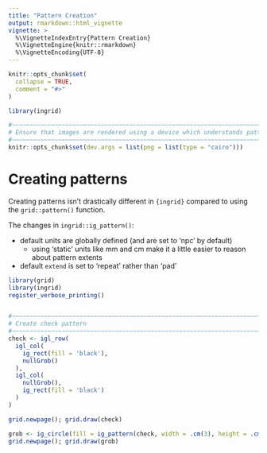 ```yaml
---
title: "Pattern Creation"
output: rmarkdown::html_vignette
vignette: >
  %\VignetteIndexEntry{Pattern Creation}
  %\VignetteEngine{knitr::rmarkdown}
  %\VignetteEncoding{UTF-8}
---
```


```r
knitr::opts_chunk$set(
  collapse = TRUE,
  comment = "#>"
)
```

```r
library(ingrid)

#~~~~~~~~~~~~~~~~~~~~~~~~~~~~~~~~~~~~~~~~~~~~~~~~~~~~~~~~~~~~~~~~~~~~~~~~~~~~~
# Ensure that images are rendered using a device which understands patterns
#~~~~~~~~~~~~~~~~~~~~~~~~~~~~~~~~~~~~~~~~~~~~~~~~~~~~~~~~~~~~~~~~~~~~~~~~~~~~~
knitr::opts_chunk$set(dev.args = list(png = list(type = "cairo")))
```


# Creating patterns

Creating patterns isn't drastically different in `{ingrid}` compared to using
the `grid::pattern()` function.

The changes in `ingrid::ig_pattern()`:

* default units are globally defined (and are set to 'npc' by default)
    * using 'static' units like mm and cm make it a little easier to reason 
      about pattern extents 
* default `extend` is set to 'repeat' rather than 'pad'


```r
library(grid)
library(ingrid)
register_verbose_printing()


#~~~~~~~~~~~~~~~~~~~~~~~~~~~~~~~~~~~~~~~~~~~~~~~~~~~~~~~~~~~~~~~~~~~~~~~~~~~~~
# Create check pattern
#~~~~~~~~~~~~~~~~~~~~~~~~~~~~~~~~~~~~~~~~~~~~~~~~~~~~~~~~~~~~~~~~~~~~~~~~~~~~~
check <- igl_row(
  igl_col(
    ig_rect(fill = 'black'),
    nullGrob()
  ),
  igl_col(
    nullGrob(),
    ig_rect(fill = 'black')
  )
)

grid.newpage(); grid.draw(check)
```


```r
grob <- ig_circle(fill = ig_pattern(check, width = .cm(3), height = .cm(3)))
grid.newpage(); grid.draw(grob)
```

